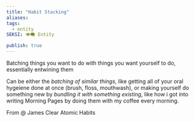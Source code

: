 ```yaml
---
title: "Habit Stacking"
aliases: 
tags:
  - entity
SEKSI: 👁️‍🗨️ Entity

publish: true
---
```



Batching things you want to do with things you want yourself to do, essentially entwining them

Can be either the _batching of similar things_, like getting all of your oral hygeiene done at once (brush, floss, mouthwash), or making yourself do something new by _bundling it with something existing_, like how i got into writing Morning Pages by doing them with my coffee every morning.


From @ James Clear Atomic Habits
